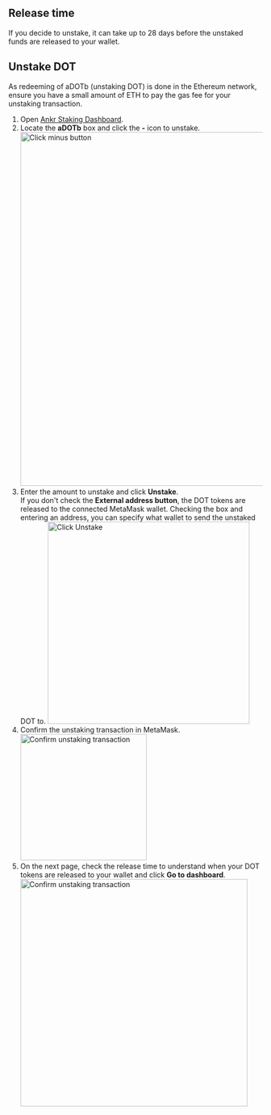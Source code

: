 
## Release time
If you decide to unstake, it can take up to 28 days before the unstaked funds are released to your wallet.

## Unstake DOT
<Callout type="info">
As redeeming of aDOTb (unstaking DOT) is done in the Ethereum network, ensure you have a small amount of ETH to pay the gas fee for your unstaking transaction.
</Callout>

1. Open [Ankr Staking Dashboard](https://www.ankr.com/staking/dashboard/).
2. Locate the **aDOTb** box and click the **-** icon to unstake.
   <img src="/docs/staking/liquid-staking/dot/click-minus-button.jpg" alt="Click minus button" class="responsive-pic" width="700" />
3. Enter the amount to unstake and click **Unstake**.<br/> If you don't check the **External address button**, the DOT tokens are released to the connected MetaMask wallet. Checking the box and entering an address, you can specify what wallet to send the unstaked DOT to.
   <img src="/docs/staking/liquid-staking/dot/enter-amount-click-unstake.jpg" alt="Click Unstake" class="responsive-pic" width="400" />
4. Confirm the unstaking transaction in MetaMask.
   <img src="/docs/staking/liquid-staking/dot/confirm-unstaking-transaction.jpg" alt="Confirm unstaking transaction" class="responsive-pic" width="250" />
5. On the next page, check the release time to understand when your DOT tokens are released to your wallet and click **Go to dashboard**.
   <img src="/docs/staking/liquid-staking/dot/unstake-in-progress.jpg" alt="Confirm unstaking transaction" class="responsive-pic" width="450" />


